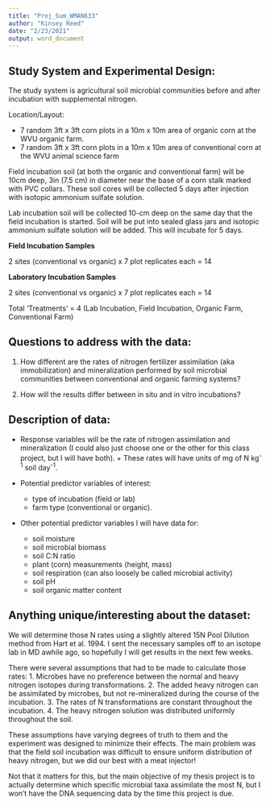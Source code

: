 ---
title: "Proj_Sum_WMAN633"
author: "Kinsey Reed"
date: "2/23/2021"
output: word_document
---

## Study System and Experimental Design:  

The study system is agricultural soil microbial communities before and after incubation with supplemental nitrogen.  

Location/Layout:  

* 7 random 3ft x 3ft corn plots in a 10m x 10m area of organic corn at the WVU organic farm. 
* 7 random 3ft x 3ft corn plots in a 10m x 10m area of conventional corn at the WVU animal science farm  

Field incubation soil (at both the organic and conventional farm) will be 10cm deep, 3in (7.5 cm) in diameter near the base of a corn stalk marked with PVC collars. These soil cores will be collected 5 days after injection with isotopic ammonium sulfate solution. 

Lab incubation soil will be collected 10-cm deep on the same day that the field incubation is started. Soil will be put into sealed glass jars and isotopic ammonium sulfate solution will be added. This will incubate for 5 days.
 
__Field Incubation Samples__  

2 sites (conventional vs organic) x 7 plot replicates each = 14   

__Laboratory Incubation Samples__  

2 sites (conventional vs organic) x 7 plot replicates each  = 14 

   
 
Total ‘Treatments’ = 4 (Lab Incubation, Field Incubation, Organic Farm, Conventional Farm)
 

## Questions to address with the data:  

1. How different are the rates of nitrogen fertilizer assimilation (aka immobilization) and mineralization performed by soil microbial communities between conventional and organic farming systems?  

2. How will the results differ between in situ and in vitro incubations?  


## Description of data:  

* Response variables will be the rate of nitrogen assimilation and mineralization (I could also just choose one or the other for this class project, but I will have both).
      + These rates will have units of mg of N kg^-1^ soil day^-1^.  

* Potential predictor variables of interest:
    + type of incubation (field or lab)
    + farm type (conventional or organic).  
    

* Other potential predictor variables I will have data for:
    + soil moisture 
    + soil microbial biomass
    + soil C:N ratio
    + plant (corn) measurements (height, mass)
    + soil respiration (can also loosely be called microbial activity)
    + soil pH
    + soil organic matter content

## Anything unique/interesting about the dataset:

We will determine those N rates using a slightly altered 15N Pool Dilution method from Hart et al. 1994. I sent the necessary samples off to an isotope lab in MD awhile ago, so  hopefully I will get results in the next few weeks.

There were several assumptions that had to be made to calculate those rates:
1. Microbes have no preference between the normal and heavy nitrogen isotopes during transformations.
2. The added heavy nitrogen can be assimilated by microbes, but not re-mineralized during the course of the incubation. 
3. The rates of N transformations are constant throughout the incubation.
4. The heavy nitrogen solution was distributed uniformly throughout the soil.

These assumptions have varying degrees of truth to them and the experiment was designed to minimize their effects. The main problem was that the field soil incubation was difficult to ensure uniform distribution of heavy nitrogen, but we did our best with a meat injector!


Not that it matters for this, but the main objective of my thesis project is to actually determine which specific microbial taxa assimilate the most N, but I won’t have the DNA sequencing data by the time this project is due. 



